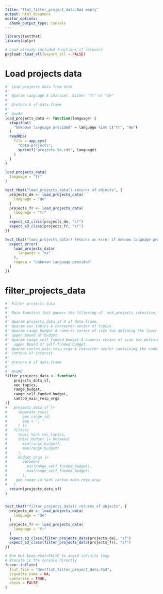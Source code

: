 ```yaml
---
title: "flat_filter_project_data.Rmd empty"
output: html_document
editor_options: 
  chunk_output_type: console
---
```


```r
library(testthat)
library(dplyr)
```

```r
# Load already included functions if relevant
pkgload::load_all(export_all = FALSE)
```

# Load projects data

```r
#' Load projects data from disk
#' 
#' @param language A characer. Either "fr" or "de"
#' 
#' @return A sf data.frame
#' 
#' @noRd
load_projects_data <- function(language) {
  stopifnot(
    "Unknown language provided" = language %in% c("fr", "de")
  )
  readRDS(
    file = app_sys(
      "data-projects",
      sprintf("projects_%s.rds", language)
    )
  )
}
```

```r
load_projects_data(
  language = "fr"
)
```

```r
test_that("load_projects_data() returns sf objects", {
  projects_de <- load_projects_data(
    language = "de"
  )
  projects_fr <- load_projects_data(
    language = "fr"
  )
  expect_s3_class(projects_de, "sf")
  expect_s3_class(projects_fr, "sf")
})

test_that("load_projects_data() returns an error if unknow language provided", {
  expect_error(
    load_projects_data(
      language = "es"
    ),
    regexp = "Unknown language provided"
  )
})
```

# filter_projects_data

```r
#' Filter projects data
#' 
#' Main function that powers the filtering of  mod_projects_selection_*()
#' 
#' @param projects_data_sf A sf data.frame. 
#' @param vec_topics A character vector of topics 
#' @param range_budget A numeric vector of size two defining the lower and 
#' upper bound of budget.
#' @param range_self_funded_budget A numeric vector of size two defining the lower and
#'  upper bound of self-funded budget.
#' @param canton_main_resp_orga A character vector containing the names of the 
#' cantons of interest.
#'
#' @return A sf data.frame
#' 
#' @noRd
filter_projects_data <- function(
    projects_data_sf,
    vec_topics,
    range_budget,
    range_self_funded_budget,
    canton_main_resp_orga
){
#   projects_data_sf |> 
#     separate_rows(
#       geo_range_id, 
#       sep = ", "
#     ) |> 
#   filter(
#     topic %in% vec_topics,
#     total_budget |> between(
#       min(range_budget), 
#       max(range_budget)
#     ),
#     budget_orga |> 
#       between(
#         min(range_self_funded_budget), 
#         max(range_self_funded_budget)
#       ),
#    geo_range_id %in% canton_main_resp_orga
#   )
  return(projects_data_sf)
}
```


```r

```


```r
test_that("filter_projects_data() returns sf objects", {
  projects_de <- load_projects_data(
    language = "de"
  )
  projects_fr <- load_projects_data(
    language = "fr"
  )
  expect_s3_class(filter_projects_data(projects_de), "sf")
  expect_s3_class(filter_projects_data(projects_fr), "sf")
})
```


```r
# Run but keep eval=FALSE to avoid infinite loop
# Execute in the console directly
fusen::inflate(
  flat_file = "dev/flat_filter_project_data.Rmd", 
  vignette_name = NA,
  overwrite = TRUE,
  check = FALSE
)
```

